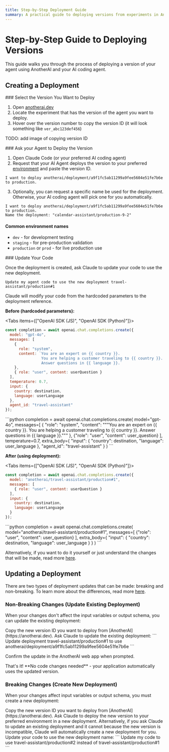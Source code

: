 ```yaml
---
title: Step-by-Step Deployment Guide
summary: A practical guide to deploying versions from experiments in AnotherAI
---
```



# Step-by-Step Guide to Deploying Versions

This guide walks you through the process of deploying a version of your agent using AnotherAI and your AI coding agent.

## Creating a Deployment

<Steps>
<Step>
### Select the Version You Want to Deploy

1. Open [anotherai.dev](https://anotherai.dev)
2. Locate the experiment that has the version of the agent you want to deploy.
3. Hover over the version number to copy the version ID (it will look something like `ver_abc123def456`)

TODO: add image of copying version ID

</Step>

<Step>
### Ask your Agent to Deploy the Version

1. Open Claude Code (or your preferred AI coding agent)
2. Request that your AI Agent deploys the version to your preferred [environment](#common-environment-names) and paste the version ID.

```
I want to deploy anotherai/deployment/a9f1fc5ab11299a9fee5604e51fe7b6e to production.
```

3. Optionally, you can request a specific name be used for the deployment. Otherwise, your AI coding agent will pick one for you automatically.

```
I want to deploy anotherai/deployment/a9f1fc5ab11299a9fee5604e51fe7b6e to production.
Name the deployment: "calendar-assistant/production-9-2"
```

#### Common environment names

- `dev` - for development testing
- `staging` - for pre-production validation
- `production` or `prod` - for live production use
</Step>

<Step>
### Update Your Code

Once the deployment is created, ask Claude to update your code to use the new deployment.

```
Update my agent code to use the new deployment travel-assistant/production#1
```

Claude will modify your code from the hardcoded parameters to the deployment reference.

**Before (hardcoded parameters):**

<Tabs items={["OpenAI SDK (JS)", "OpenAI SDK (Python)"]}>
<Tab>
```js
const completion = await openai.chat.completions.create({
  model: "gpt-4o",
  messages: [
    {
      role: "system",
      content: `You are an expert on {{ country }}. 
                You are helping a customer traveling to {{ country }}. 
                Answer questions in {{ language }}.`
    },
    { role: "user", content: userQuestion }
  ],
  temperature: 0.7,
  input: {
    country: destination,
    language: userLanguage
  },
  agent_id: "travel-assistant"
});
```
</Tab>
<Tab>
```python
completion = await openai.chat.completions.create(
    model="gpt-4o",
    messages=[
        {
            "role": "system",
            "content": """You are an expert on {{ country }}. 
                         You are helping a customer traveling to {{ country }}. 
                         Answer questions in {{ language }}."""
        },
        {"role": "user", "content": user_question}
    ],
    temperature=0.7,
    extra_body={
        "input": {
            "country": destination,
            "language": user_language
        },
        "agent_id": "travel-assistant"
    }
)
```
</Tab>
</Tabs>

**After (using deployment):**

<Tabs items={["OpenAI SDK (JS)", "OpenAI SDK (Python)"]}>
<Tab>
```js
const completion = await openai.chat.completions.create({
  model: "anotherai/travel-assistant/production#1",
  messages: [
    { role: "user", content: userQuestion }
  ],
  input: {
    country: destination,
    language: userLanguage
  }
});
```
</Tab>
<Tab>
```python
completion = await openai.chat.completions.create(
    model="anotherai/travel-assistant/production#1",
    messages=[
        {"role": "user", "content": user_question}
    ],
    extra_body={
        "input": {
            "country": destination,
            "language": user_language
        }
    }
)
```
</Tab>
</Tabs>

Alternatively, if you want to do it yourself or just understand the changes that will be made, read more [here](./index#why-use-deployments).

</Step>
</Steps>

## Updating a Deployment

There are two types of deployment updates that can be made: breaking and non-breaking. To learn more about the differences, read more [here](./index#creating-new-vs-updating-existing-deployments).

### Non-Breaking Changes (Update Existing Deployment)

When your changes don't affect the input variables or output schema, you can update the existing deployment:

<Steps>
<Step>
Copy the new version ID you want to deploy from [AnotherAI](https://anotherai.dev).
</Step>

<Step>
  Ask Claude to update the existing deployment: ``` Update deployment travel-assistant/production#1 to use
  anotherai/deployment/a9f1fc5ab11299a9fee5604e51fe7b6e ```
</Step>

<Step>Confirm the update in the AnotherAI web app when prompted.</Step>

<Step>
That's it! **No code changes needed** - your application automatically uses the updated version.
</Step>
</Steps>

### Breaking Changes (Create New Deployment)

When your changes affect input variables or output schema, you must create a new deployment:

<Steps>
<Step>
Copy the new version ID you want to deploy from [AnotherAI](https://anotherai.dev).
</Step>

<Step>
  Ask Claude to deploy the new version to your preferred environment in a new deployment. Alternatively, if you ask
  Claude to update an existing deployment and it cannot because the new version is incompatible, Claude will
  automatically create a new deployment for you.
</Step>

<Step>
Update your code to use the new deployment name:
```
Update my code to use travel-assistant/production#2 instead of travel-assistant/production#1
```
</Step>
</Steps>
